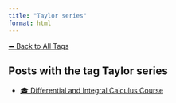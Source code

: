 ```yaml
---
title: "Taylor series"
format: html
---
```


[⬅ Back to All Tags](../tags.qmd)

## Posts with the tag **Taylor series**

- [🎓 Differential and Integral Calculus Course](/posts/courses/mathematics/calculus/index.html)

